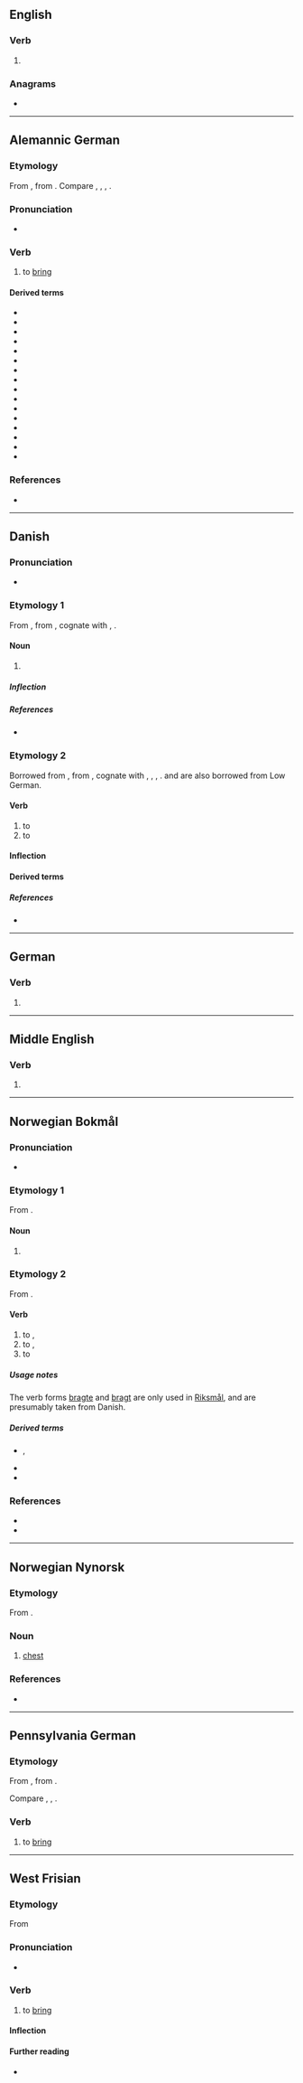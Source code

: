 {{also|brînge}}
==English==

===Verb===
{{en-verb|+|+|broughte|pres_3sg2=bringeth}}

# {{obsolete spelling of|en|bring}}

===Anagrams===
* {{anagrams|en|a=beginr|Bergin|Bering|Binger|Ingber|bering|binger}}

----

==Alemannic German==

===Etymology===
From {{inh|gsw|goh|bringan}}, from {{inh|gsw|gem-pro|*bringaną}}. Compare {{cog|de|bringen}}, {{cog|nl|brengen}}, {{cog|en|bring}}, {{cog|got|𐌱𐍂𐌹𐌲𐌲𐌰𐌽}}.

===Pronunciation===
*{{a|Zurich}} {{IPA|gsw|/ˈbriŋə/}}

===Verb===
{{gsw-verb|bringt|praacht}}

# to [[bring]]

====Derived terms====
{{der-top}}
*{{l|gsw|abbringe}}
*{{l|gsw|abebringe}}
*{{l|gsw|abenandbringe}}
*{{l|gsw|anebringe}}
*{{l|gsw|biibringe}}
*{{l|gsw|häibringe}}
*{{l|gsw|härebringe}}
*{{l|gsw|iebringe}}
*{{l|gsw|uebringe}}
*{{l|gsw|uufbringe}}
*{{l|gsw|umebringe}}
*{{l|gsw|uusbringe}}
*{{l|gsw|usebringe}}
*{{l|gsw|zämebringe}}
*{{l|gsw|zuebringe}}
*{{l|gsw|zwäägbringe}}
{{der-bottom}}

===References===
* {{R:Urseren|83}}

----

==Danish==

===Pronunciation===
* {{IPA|da|/brenɡə/|[ˈb̥ʁæŋə]|[ˈb̥ʁæŋŋ̩]}}

===Etymology 1===
From {{der|da|non|bringa}}, from {{inh|da|gem-pro|*bringô}}, cognate with {{cog|sv|bringa}}, {{cog|ang|bringádl||epilepsy}}.

====Noun====
{{da-noun|n|r}}

# {{l|en|chest}} {{q|of a larger animal, especially horses}}

=====Inflection=====
{{da-decl|n|r}}

=====References=====
* {{R:DDO|bringe,1}}

===Etymology 2===
Borrowed from {{bor|da|gml|bringen|bringen, brengen}}, from {{der|da|gem-pro|*bringaną}}, cognate with {{cog|en|bring}}, {{cog|de|bringen}}, {{cog|nl|brengen}}, {{cog|got|𐌱𐍂𐌹𐌲𐌲𐌰𐌽}}. {{cog|no|bringe}} and {{cog|sv|bringa}} are also borrowed from Low German.

====Verb====
{{head|da|verb|past tense|bragte|past participle|bragt}}

# to {{l|en|bring}}
# to {{l|en|publish}} {{q|in the [[mass media]]}}
#: {{ux|da|Avisen '''bragte''' en historie om nogle vindruer.|The newspaper '''published''' a story about some grapes.}}

====Inflection====
{{da-conj|bring||er|bragte|h|bragt}}

====Derived terms====
{{der3|da|afstedbringe|tilbringe|anbringe|bibringe|bringe det vidt|bringe frem|bringe i erindring|bringe ned|bringe op|bringe på bane|bringe sammen|bringe til verden|bringe ud|medbringe|indbringe|hjembringe|overbringe|viderebringe|dødbringende|helsebringende|lykkebringende|ulykkebringende}}

=====References=====
* {{R:DDO|bringe,2}}

----

==German==

===Verb===
{{head|de|verb form}}

# {{verb form of|de|bringen||1|s|pres|;|1//3|s|sub|I|;|s|imp}}

----

==Middle English==

===Verb===
{{head|enm|verb}}

# {{alt form|enm|bryngen}}

----

==Norwegian Bokmål==

===Pronunciation===
* {{IPA|nb|/brinɡə/}}

===Etymology 1===
From {{der|nb|non|bringa}}.

====Noun====
{{nb-noun-f1}}

# {{l|en|chest}}

===Etymology 2===
From {{der|nb|gml|bringen}}.

====Verb====
{{head|nb|verb|imperative|bring|present tense|bringer|passive|bringes|simple past|brakte|or|bragte|past participle|brakt|or|bragt|present participle|bringende}}

# to {{l|en|bring}}, {{l|en|fetch}}
# to {{l|en|take}}, {{l|en|carry}}
# to {{l|en|deliver}}

=====Usage notes=====
The verb forms [[bragte]] and [[bragt]] are only used in [[Riksmål]], and are presumably taken from Danish.

=====Derived terms=====
* {{l|nb|frambringe}}, {{l|nb|frembringe}}
* {{l|nb|medbringe}}
* {{l|nb|tilbringe}}

===References===
* {{R:The Bokmål Dictionary}}
* {{R:NAOB|bringe_3}}

----

==Norwegian Nynorsk==

===Etymology===
From {{inh|nn|non|bringa}}.

===Noun===
{{nn-noun-f2}}

# [[chest]]

===References===
* {{R:ND}}

----

==Pennsylvania German==

===Etymology===
From {{inh|pdc|gmh|bringen}}, from {{inh|pdc|goh|bringan}}.

Compare {{cog|de|bringen}}, {{cog|nl|brengen}}, {{cog|en|bring}}.

===Verb===
{{head|pdc|verb}}

# to [[bring]]

----

==West Frisian==

===Etymology===
{{dercat|fy|gmw-pro|gem-pro|ine-pro|inh=2}}
From {{inh|fy|ofs|bringa}}

===Pronunciation===
* {{IPA|fy|/ˈbrɪŋə/}}

===Verb===
{{head|fy|verb}}

# to [[bring]]

====Inflection====
{{fy-conj|bring|bringst|bringt|bringe|brocht|brochtst|brocht|brochten|bringend|bring|hawwe|brocht}}

====Further reading====
* {{R:WFT|13054}}